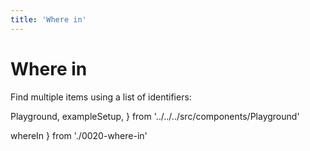 ```yaml
---
title: 'Where in'
---
```


# Where in

Find multiple items using a list of identifiers:

  Playground,
  exampleSetup,
} from '../../../src/components/Playground'

  whereIn
} from './0020-where-in'

<Playground code={whereIn} setupCode={exampleSetup} />
